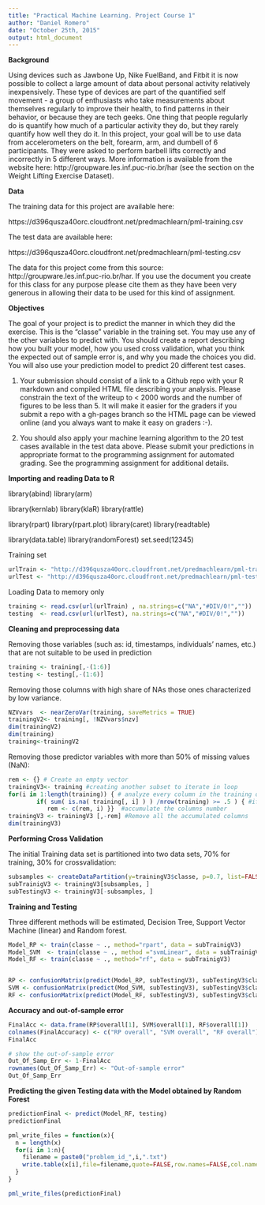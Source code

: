 ```yaml
---
title: "Practical Machine Learning. Project Course 1"
author: "Daniel Romero"
date: "October 25th, 2015"
output: html_document
---
```


**Background**

Using devices such as Jawbone Up, Nike FuelBand, and Fitbit it is now possible to collect a large amount of data about personal activity relatively inexpensively. These type of devices are part of the quantified self movement - a group of enthusiasts who take measurements about themselves regularly to improve their health, to find patterns in their behavior, or because they are tech geeks. One thing that people regularly do is quantify how much of a particular activity they do, but they rarely quantify how well they do it. In this project, your goal will be to use data from accelerometers on the belt, forearm, arm, and dumbell of 6 participants. They were asked to perform barbell lifts correctly and incorrectly in 5 different ways. More information is available from the website here: http://groupware.les.inf.puc-rio.br/har (see the section on the Weight Lifting Exercise Dataset). 



**Data** 


The training data for this project are available here: 

https://d396qusza40orc.cloudfront.net/predmachlearn/pml-training.csv

The test data are available here: 

https://d396qusza40orc.cloudfront.net/predmachlearn/pml-testing.csv

The data for this project come from this source: http://groupware.les.inf.puc-rio.br/har. If you use the document you create for this class for any purpose please cite them as they have been very generous in allowing their data to be used for this kind of assignment. 

**Objectives**

The goal of your project is to predict the manner in which they did the exercise. This is the "classe" variable in the training set. You may use any of the other variables to predict with. You should create a report describing how you built your model, how you used cross validation, what you think the expected out of sample error is, and why you made the choices you did. You will also use your prediction model to predict 20 different test cases. 

1. Your submission should consist of a link to a Github repo with your R markdown and compiled HTML file describing your analysis. Please constrain the text of the writeup to < 2000 words and the number of figures to be less than 5. It will make it easier for the graders if you submit a repo with a gh-pages branch so the HTML page can be viewed online (and you always want to make it easy on graders :-).

2. You should also apply your machine learning algorithm to the 20 test cases available in the test data above. Please submit your predictions in appropriate format to the programming assignment for automated grading. See the programming assignment for additional details. 

**Importing and reading Data to R**

library(abind)
library(arm)

library(kernlab)
library(klaR)
library(rattle)

library(rpart) 
library(rpart.plot) 
library(caret)
library(readtable)

library(data.table)
library(randomForest)
set.seed(12345)

Training set
```r
urlTrain <- "http://d396qusza40orc.cloudfront.net/predmachlearn/pml-training.csv"
urlTest <- "http://d396qusza40orc.cloudfront.net/predmachlearn/pml-testing.csv"
```

Loading Data to memory only
```r
training <- read.csv(url(urlTrain) , na.strings=c("NA","#DIV/0!",""))
testing  <- read.csv(url(urlTest), na.strings=c("NA","#DIV/0!",""))
```


**Cleaning and preprocessing data**

Removing those variables (such as: id, timestamps, individuals’ names, etc.) that are not suitable to be used in prediction
```r
training <- training[,-(1:6)]
testing <- testing[,-(1:6)]
```
Removing those columns with high share of NAs those ones characterized by low variance.

```r
NZVvars  <- nearZeroVar(training, saveMetrics = TRUE)
trainingV2<- training[, !NZVvars$nzv]
dim(trainingV2)
dim(training)
training<-trainingV2
```

Removing those predictor variables with more than 50% of missing values (NaN):

```r
rem <- {} # Create an empty vector
trainingV3<- training #creating another subset to iterate in loop
for(i in 1:length(training)) { # analyze every column in the training dataset
        if( sum( is.na( training[, i] ) ) /nrow(training) >= .5 ) { #if the amount of NAs > 50%
           rem <- c(rem, i) }}  #accumulate the columns number
trainingV3 <- trainingV3 [,-rem] #Remove all the accumulated columns
dim(trainingV3)
```

**Performing Cross Validation**

The initial Training data set is partitioned into two data sets, 70% for training, 30% for crossvalidation:

```r
subsamples <- createDataPartition(y=trainingV3$classe, p=0.7, list=FALSE)
subTrainigV3 <- trainingV3[subsamples, ] 
subTestingV3 <- trainingV3[-subsamples, ]
```

**Training and Testing**

Three different methods will be estimated, Decision Tree, Support Vector Machine (linear)  and Random forest.

```r
Model_RP <- train(classe ~ ., method="rpart", data = subTrainigV3)
Model_SVM  <- train(classe ~ ., method ="svmLinear", data = subTrainigV3)
Model_RF <- train(classe ~ ., method="rf", data = subTrainigV3)


RP <- confusionMatrix(predict(Model_RP, subTestingV3), subTestingV3$classe)
SVM <- confusionMatrix(predict(Mod_SVM, subTestingV3), subTestingV3$classe)
RF <- confusionMatrix(predict(Model_RF, subTestingV3), subTestingV3$classe)
```

**Accuracy and out-of-sample error**

```r
FinalAcc <- data.frame(RP$overall[1], SVM$overall[1], RF$overall[1])
colnames(FinalAccuracy) <- c("RP overall", "SVM overall", "RF overall")
FinalAcc

# show the out-of-sample error
Out_Of_Samp_Err <- 1-FinalAcc
rownames(Out_Of_Samp_Err) <- "Out-of-sample error"
Out_Of_Samp_Err
```
**Predicting the given Testing data with the Model obtained by Random Forest**

```r
predictionFinal <- predict(Model_RF, testing)
predictionFinal

pml_write_files = function(x){
  n = length(x)
  for(i in 1:n){
    filename = paste0("problem_id_",i,".txt")
    write.table(x[i],file=filename,quote=FALSE,row.names=FALSE,col.names=FALSE)
  }
}

pml_write_files(predictionFinal)
```

